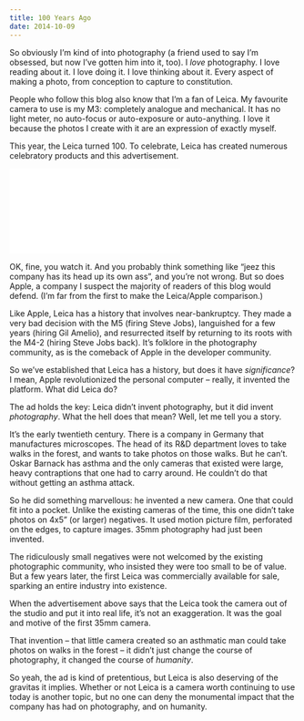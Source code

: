 ```yaml
---
title: 100 Years Ago
date: 2014-10-09
---
```



So obviously I’m kind of into photography (a friend used to say I’m obsessed, but now I’ve gotten him into it, too). I _love_ photography. I love reading about it. I love doing it. I love thinking about it. Every aspect of making a photo, from conception to capture to constitution.


People who follow this blog also know that I’m a fan of Leica. My favourite camera to use is my M3: completely analogue and mechanical. It has no light meter, no auto-focus or auto-exposure or auto-anything. I love it because the photos I create with it are an expression of exactly myself.

This year, the Leica turned 100. To celebrate, Leica has created numerous celebratory products and this advertisement.

<div class="embed-responsive embed-responsive-16by9"><iframe mozallowfullscreen="" allowfullscreen="" src="//player.vimeo.com/video/107622839?wmode=opaque&amp;api=1" data-embed="true" webkitallowfullscreen="" frameborder="0" title="100" class="embed-responsive-item"></iframe></div>

OK, fine, you watch it. And you probably think something like “jeez this company has its head up its own ass”, and you’re not wrong. But so does Apple, a company I suspect the majority of readers of this blog would defend. (I’m far from the first to make the Leica/Apple comparison.)

Like Apple, Leica has a history that involves near-bankruptcy. They made a very bad decision with the M5 (firing Steve Jobs), languished for a few years (hiring Gil Amelio), and resurrected itself by returning to its roots with the M4-2 (hiring Steve Jobs back). It’s folklore in the photography community, as is the comeback of Apple in the developer community.

So we’ve established that Leica has a history, but does it have _significance_? I mean, Apple revolutionized the personal computer – really, it invented the platform. What did Leica do?

The ad holds the key: Leica didn’t invent photography, but it did invent _photography_. What the hell does that mean? Well, let me tell you a story.

It’s the early twentieth century. There is a company in Germany that manufactures microscopes. The head of its R&D department loves to take walks in the forest, and wants to take photos on those walks. But he can’t. Oskar Barnack has asthma and the only cameras that existed were large, heavy contraptions that one had to carry around. He couldn’t do that without getting an asthma attack.

So he did something marvellous: he invented a new camera. One that could fit into a pocket. Unlike the existing cameras of the time, this one didn’t take photos on 4x5” (or larger) negatives. It used motion picture film, perforated on the edges, to capture images. 35mm photography had just been invented.

The ridiculously small negatives were not welcomed by the existing photographic community, who insisted they were too small to be of value. But a few years later, the first Leica was commercially available for sale, sparking an entire industry into existence.

When the advertisement above says that the Leica took the camera out of the studio and put it into real life, it’s not an exaggeration. It was the goal and motive of the first 35mm camera.

That invention – that little camera created so an asthmatic man could take photos on walks in the forest – it didn’t just change the course of photography, it changed the course of _humanity_.

So yeah, the ad is kind of pretentious, but Leica is also deserving of the gravitas it implies. Whether or not Leica is a camera worth continuing to use today is another topic, but no one can deny the monumental impact that the company has had on photography, and on humanity.


  